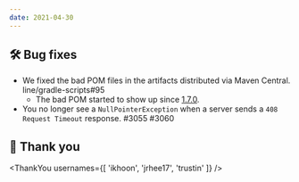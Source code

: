 ```yaml
---
date: 2021-04-30
---
```


## 🛠️ Bug fixes

- We fixed the bad POM files in the artifacts distributed via Maven Central. line/gradle-scripts#95
  - The bad POM started to show up since [1.7.0](/release-notes/1.7.0).
- You no longer see a `NullPointerException` when a server sends a `408 Request Timeout` response. #3055 #3060

## 🙇 Thank you

<ThankYou
  usernames={[
    'ikhoon',
    'jrhee17',
    'trustin'
  ]}
/>
